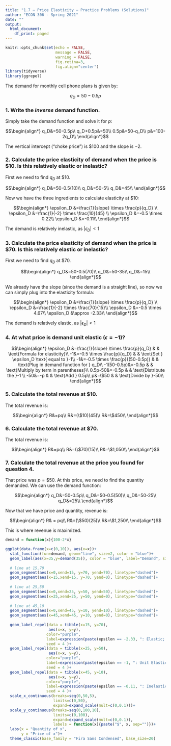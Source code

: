```yaml
---
title: "1.7 — Price Elasticity — Practice Problems (Solutions)"
author: "ECON 306 - Spring 2021"
date: ""
output:
  html_document:
    df_print: paged
---
```


```r
knitr::opts_chunk$set(echo = FALSE,
                      message = FALSE,
                      warning = FALSE,
                      fig.retina=3,
                      fig.align="center")
library(tidyverse)
library(ggrepel)
```

The demand for monthly cell phone plans is given by:

$$q_D =  50-0.5p$$

### 1. Write the *inverse* demand function.

Simply take the demand function and solve it for $p$:

$$\begin{align*}
	q_D&=50-0.5p\\
	q_D+0.5p&=50\\
	0.5p&=50-q_D\\
	p&=100-2q_D\\
\end{align*}$$

The vertical intercept (“choke price”) is \$100 and the slope is $-2$.

### 2. Calculate the price elasticity of demand when the price is $10. Is this relatively elastic or inelastic?

First we need to find $q_D$ at \$10. 

$$\begin{align*}
	q_D&=50-0.5(10)\\
	q_D&=50-5\\
	q_D&=45\\
\end{align*}$$

Now we have the three ingredients to calculate elasticity at \$10:
	 
$$\begin{align*}
	\epsilon_D &=\frac{1}{slope} \times \frac{p}{q_D}	\\
	\epsilon_D &=\frac{1}{-2} \times \frac{10}{45}	\\
	\epsilon_D &=-0.5 \times 0.22\\
	\epsilon_D &=-0.11\\
\end{align*}$$

The demand is relatively inelastic, as $|\epsilon_D|<1$ 

### 3. Calculate the price elasticity of demand when the price is $70. Is this relatively elastic or inelastic?

First we need to find $q_D$ at \$70. 

$$\begin{align*}
	q_D&=50-0.5(70)\\
	q_D&=50-35\\
	q_D&=15\\
	\end{align*}$$

We already have the slope (since the demand is a straight line), so now we can simply plug into the elasticity formula:

$$\begin{align*}
	\epsilon_D &=\frac{1}{slope} \times \frac{p}{q_D}	\\
	\epsilon_D &=\frac{1}{-2} \times \frac{70}{15}\\
	\epsilon_D &=-0.5 \times 4.67\\
	\epsilon_D &\approx -2.33\\
\end{align*}$$

The demand is relatively elastic, as $|\epsilon_D|>1$

### 4. At what price is demand unit elastic $(\epsilon=-1)$?

$$\begin{align*}
		\epsilon_D &=\frac{1}{slope} \times \frac{p}{q_D} & & \text{Formula for elasticity}\\
			-1&=-0.5 \times \frac{p}{q_D} & & \text{Set } \epsilon_D \text{ equal to }-1\\
			-1&=-0.5 \times \frac{p}{(50-0.5p)} & & \text{Plug in demand function for } q_D\\
			-1(50-0.5p)&=-0.5p & & \text{Multiply by term in parentheses}\\
		0.5p-50&=-0.5p & & \text{Distribute the }-1 \\
		-50&=-p & & \text{Add } 0.5p\\
		p&=\$50 & & \text{Divide by }-50\\
\end{align*}$$

### 5. Calculate the total revenue at $10.

The total revenue is:

$$\begin{align*}
R&=pq\\
R&=(\$10)(45)\\
R&=\$450\\
\end{align*}$$

### 6. Calculate the total revenue at $70.

The total revenue is:

$$\begin{align*}
R&=pq\\
R&=(\$70)(15)\\
R&=\$1,050\\
\end{align*}$$

### 7. Calculate the total revenue at the price you found for question 4.

That price was $p=\$50$. At this price, we need to find the quantity demanded. We can use the demand function: 

$$\begin{align*}
	q_D&=50-0.5p\\
	q_D&=50-0.5(50)\\
	q_D&=50-25\\
	q_D&=25\\	
	\end{align*}$$

Now that we have price and quantity, revenue is:

$$\begin{align*}
	R& = pq\\
	R&=(\$50)(25)\\	
	R&=\$1,250\\
	\end{align*}$$

This is where revenue is maximized.

```r
demand = function(x){100-2*x}

ggplot(data.frame(x=c(0,10)), aes(x=x))+
  stat_function(fun=demand, geom="line", size=2, color = "blue")+
  geom_label(aes(x=35,y=demand(35)), color = "blue", label="Demand", size = 5)+
  
  # line at 15,70
  geom_segment(aes(x=0,xend=15, y=70, yend=70), linetype="dashed")+
  geom_segment(aes(x=15,xend=15, y=70, yend=0), linetype="dashed")+
  
  # line at 25,50
  geom_segment(aes(x=0,xend=25, y=50, yend=50), linetype="dashed")+
  geom_segment(aes(x=25,xend=25, y=50, yend=0), linetype="dashed")+
  
  # line at 45,10
  geom_segment(aes(x=0,xend=45, y=10, yend=10), linetype="dashed")+
  geom_segment(aes(x=45,xend=45, y=10, yend=0), linetype="dashed")+
  
  geom_label_repel(data = tibble(x=15, y=70),
                   aes(x=x, y=y),
                  color="purple",
                  label=expression(paste(epsilon == -2.33, ": Elastic; R = $1,050")),
                  seed = 4 )+
  geom_label_repel(data = tibble(x=25, y=50),
                   aes(x=x, y=y),
                  color="purple",
                  label=expression(paste(epsilon == -1, ": Unit Elastic; R = $1,250")),
                  seed = 4 )+
  geom_label_repel(data = tibble(x=45, y=10),
                   aes(x=x, y=y),
                  color="purple",
                  label=expression(paste(epsilon == -0.11, ": Inelastic; R = $450")),
                  seed = 4 )+
  scale_x_continuous(breaks=seq(0,50,5),
                     limits=c(0,50),
                     expand=expand_scale(mult=c(0,0.1)))+
  scale_y_continuous(breaks=seq(0,100,10),
                     limits=c(0,100),
                     expand=expand_scale(mult=c(0,0.1)),
                     labels = function(x){paste("$", x, sep="")})+
  labs(x = "Quantity of x",
       y = "Price of x")+
  theme_classic(base_family = "Fira Sans Condensed", base_size=20)
```